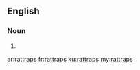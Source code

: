 ==English==

===Noun===
{{head|en|plural}}

# {{plural of|rattrap|lang=en|nocat=1}}

[[ar:rattraps]]
[[fr:rattraps]]
[[ku:rattraps]]
[[my:rattraps]]